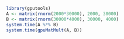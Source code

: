 
```r
library(gputools)
A <- matrix(rnorm(2000*30000), 2000, 30000)
B <- matrix(rnorm(30000*4000), 30000, 4000)
system.time(A %*% B)
system.time(gpuMatMult(A, B))
````

